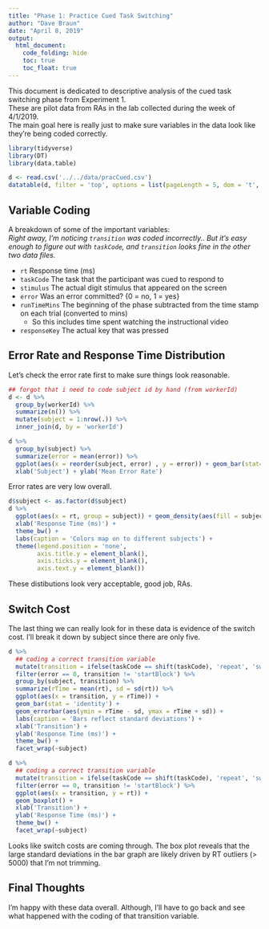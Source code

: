 ```yaml
---
title: "Phase 1: Practice Cued Task Switching"
author: "Dave Braun"
date: "April 8, 2019"
output: 
  html_document:
    code_folding: hide
    toc: true
    toc_float: true
---
```

This document is dedicated to descriptive analysis of the cued task switching phase from Experiment 1.  
These are pilot data from RAs in the lab collected during the week of 4/1/2019.  
The main goal here is really just to make sure variables in the data look like they're being coded correctly.

```r
library(tidyverse)
library(DT)
library(data.table)
```

```r
d <- read.csv('../../data/pracCued.csv')
datatable(d, filter = 'top', options = list(pageLength = 5, dom = 't', scrollX = TRUE, scrollCollapse = TRUE, autoWidth = TRUE))
```

## Variable Coding
A breakdown of some of the important variables:  
*Right away, I'm noticing `transition` was coded incorrectly.. But it's easy enough to figure out with `taskCode`, and `transition` looks fine in the other two data files.*  

* `rt` Response time (ms) 
* `taskCode` The task that the participant was cued to respond to
* `stimulus` The actual digit stimulus that appeared on the screen
* `error` Was an error committed? {0 = no, 1 = yes}
* `runTimeMins` The beginning of the phase subtracted from the time stamp on each trial (converted to mins)  
    * So this includes time spent watching the instructional video
* `responseKey` The actual key that was pressed


## Error Rate and Response Time Distribution
Let's check the error rate first to make sure things look reasonable.

```r
## forgot that i need to code subject id by hand (from workerId)
d <- d %>% 
  group_by(workerId) %>% 
  summarize(n()) %>% 
  mutate(subject = 1:nrow(.)) %>% 
  inner_join(d, by = 'workerId')
```


```r
d %>% 
  group_by(subject) %>% 
  summarize(error = mean(error)) %>% 
  ggplot(aes(x = reorder(subject, error) , y = error)) + geom_bar(stat='identity') + coord_flip() + 
  xlab('Subject') + ylab('Mean Error Rate')
```

Error rates are very low overall. 

```r
d$subject <- as.factor(d$subject)
d %>% 
  ggplot(aes(x = rt, group = subject)) + geom_density(aes(fill = subject), alpha = .3) + 
  xlab('Response Time (ms)') +
  theme_bw() + 
  labs(caption = 'Colors map on to different subjects') + 
  theme(legend.position = 'none',
        axis.title.y = element_blank(),
        axis.ticks.y = element_blank(),
        axis.text.y = element_blank())
```

These distibutions look very acceptable, good job, RAs.



## Switch Cost
The last thing we can really look for in these data is evidence of the switch cost. I'll break it down by subject since there are only five.

```r
d %>% 
  ## coding a correct transition variable
  mutate(transition = ifelse(taskCode == shift(taskCode), 'repeat', 'switch')) %>% 
  filter(error == 0, transition != 'startBlock') %>% 
  group_by(subject, transition) %>% 
  summarize(rTime = mean(rt), sd = sd(rt)) %>% 
  ggplot(aes(x = transition, y = rTime)) + 
  geom_bar(stat = 'identity') + 
  geom_errorbar(aes(ymin = rTime - sd, ymax = rTime + sd)) + 
  labs(caption = 'Bars reflect standard deviations') + 
  xlab('Transition') +
  ylab('Response Time (ms)') + 
  theme_bw() + 
  facet_wrap(~subject)

d %>% 
  ## coding a correct transition variable
  mutate(transition = ifelse(taskCode == shift(taskCode), 'repeat', 'switch')) %>% 
  filter(error == 0, transition != 'startBlock') %>% 
  ggplot(aes(x = transition, y = rt)) + 
  geom_boxplot() + 
  xlab('Transition') +
  ylab('Response Time (ms)') + 
  theme_bw() + 
  facet_wrap(~subject)

```

Looks like switch costs are coming through. The box plot reveals that the large standard deviations in the bar graph are likely driven by RT outliers (> 5000) that I'm not trimming.  

## Final Thoughts
I'm happy with these data overall. Although, I'll have to go back and see what happened with the coding of that transition variable.














